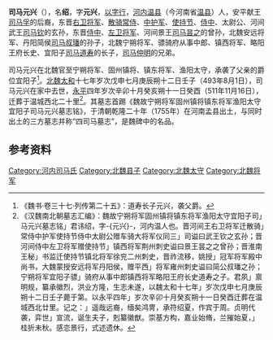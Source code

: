 '''司马元兴'''（{{bd|？|| 493年| 8月1日|}}），名'''绍'''，字'''元兴'''，[[以字行|以字行]]，[[河內郡_(中國)|河内]][[温县|温县]]（今河南省[[温县|温县]]）人，安平献王[[司马孚|司马孚]]的后裔，东晋[[右卫将军|右卫将军]]、[[散骑常侍|散骑常侍]]、[[中护军|中护军]]、[[使持节|使持节]]、[[侍中|侍中]]、太尉公、河间武王[[司马钦|司马钦]]的玄孙，东晋[[侍中|侍中]]、[[左卫将军|左卫将军]]、河间景王[[司马昙之|司马昙之]]的曾孙，北魏安远将军、丹阳简侯[[司马叔璠|司马叔璠]]的孙子，北魏宁朔将军、骠骑府从事中郎、镇西将军、略阳王府长史、宜阳子[[司马道寿|司马道寿]]的长子，[[司马仲明|司马仲明]]的兄弟。

司马元兴在北魏官至宁朔将军、固州镇将、镇东将军、渔阳太守，承袭了父亲的爵位宜阳子<ref>《魏书·卷三十七·列传第二十五》：道寿长子元兴，袭父爵。</ref>。[[北魏|北魏]][[太和_(北魏)|太和]]十七年岁次戊申七月庚辰朔十二日壬子（493年8月1日），司马元兴在家中去世，[[永平_(北魏)|永平]]四年岁次辛卯十月癸亥朔十一日癸酉（511年11月16日），迁葬于温城西北二十里<ref>《汉魏南北朝墓志汇编》：魏故宁朔将军固州镇将镇东将军渔阳太守宜阳子司」马元兴墓志铭」君讳绍，字-{元兴}-，河内温人也。晋河间王右卫将军迁散骑」常侍中护军使持节侍中太尉公赠车骑大将军仪同三」司谥曰武王钦之玄孙；晋河间侍中左卫将军赠使持节」镇西将军荆州刺史谥曰景王昙之之曾孙；晋淮南王秘」书监迁使持节镇北将军徐兖二州刺史，晋祚流移，姚授」冠军将军殿中尚书，大魏蒙授安远将军丹阳侯，赠平西」将军雍州刺史谥曰简公叔璠之孙；宁朔将军宜阳子骠」骑府从事中郎镇西将军略阳王府长史道寿之子。君夙」禀明规，纂承徽烈，洪业方隆，生志未遂，以魏太和十七年」岁次戊申七月庚辰朔十二日壬子薨于第。以永平四年」岁次辛卯十月癸亥朔十一日癸酉迁葬在温城西北廿里。记之：」遥哉远裔，缅矣鸿冑，承符绍夏，作宾于周。贞明代袭，弈世」宣流，诞生夫子，剋纂徽猷。崇基方构，嘉业始脩，兰摧始夏，」桂折未秋。感恋景行，式述遗休。</ref>。其墓志首踢《魏故宁朔将军固州镇将镇东将军渔阳太守宜阳子司马元兴墓志铭》，于清朝乾隆二十年（1755年）在河南孟县出土，与同时出土的三方墓志并称“四司马墓志”，是魏碑中的名品。

==参考资料==
{{reflist}}

[[Category:河内司马氏|Category:河内司马氏]]
[[Category:北魏县子|Category:北魏县子]]
[[Category:北魏太守|Category:北魏太守]]
[[Category:北魏将军|Category:北魏将军]]